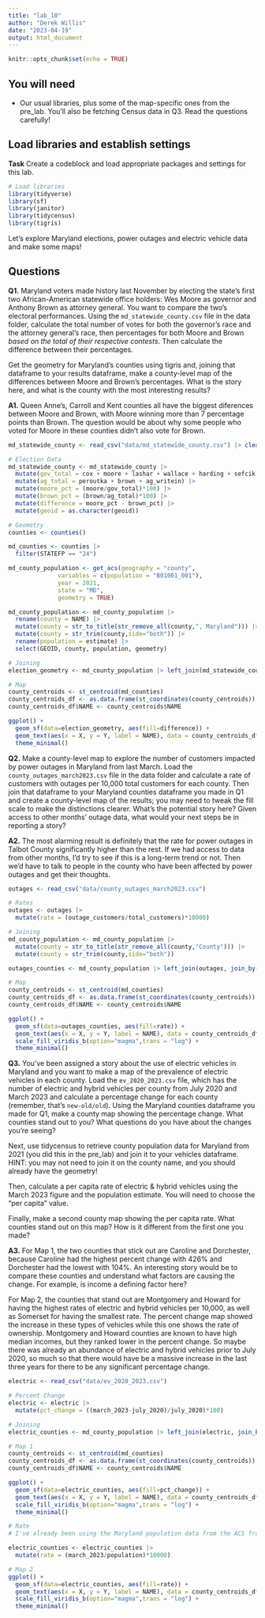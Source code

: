 ```yaml
---
title: "lab_10"
author: "Derek Willis"
date: "2023-04-19"
output: html_document
---
```


```r
knitr::opts_chunk$set(echo = TRUE)
```

## You will need

-   Our usual libraries, plus some of the map-specific ones from the pre_lab. You'll also be fetching Census data in Q3. Read the questions carefully!

## Load libraries and establish settings

**Task** Create a codeblock and load appropriate packages and settings for this lab.

```r
# Load libraries
library(tidyverse)
library(sf)
library(janitor)
library(tidycensus)
library(tigris)
```

Let's explore Maryland elections, power outages and electric vehicle data and make some maps!

## Questions

**Q1.** Maryland voters made history last November by electing the state's first two African-American statewide office holders: Wes Moore as governor and Anthony Brown as attorney general. You want to compare the two's electoral performances. Using the `md_statewide_county.csv` file in the data folder, calculate the total number of votes for both the governor's race and the attorney general's race, then percentages for both Moore and Brown *based on the total of their respective contests*. Then calculate the difference between their percentages.

Get the geometry for Maryland's counties using tigris and, joining that dataframe to your results dataframe, make a county-level map of the differences between Moore and Brown's percentages. What is the story here, and what is the county with the most interesting results?

**A1.** Queen Anne's, Carroll and Kent counties all have the biggest diferences between Moore and Brown, with Moore winning more than 7 percentage points than Brown. The question would be about why some people who voted for Moore in these counties didn't also vote for Brown.

```r
md_statewide_county <- read_csv("data/md_statewide_county.csv") |> clean_names()

# Election Data
md_statewide_county <- md_statewide_county |> 
  mutate(gov_total = cox + moore + lashar + wallace + harding + sefcik + gov_writein) |> 
  mutate(ag_total = peroutka + brown + ag_writein) |> 
  mutate(moore_pct = (moore/gov_total)*100) |> 
  mutate(brown_pct = (brown/ag_total)*100) |> 
  mutate(difference = moore_pct - brown_pct) |> 
  mutate(geoid = as.character(geoid))

# Geometry
counties <- counties()

md_counties <- counties |>
  filter(STATEFP == "24")

md_county_population <- get_acs(geography = "county",
              variables = c(population = "B01001_001"),
              year = 2021,
              state = "MD",
              geometry = TRUE)

md_county_population <- md_county_population |>
  rename(county = NAME) |>
  mutate(county = str_to_title(str_remove_all(county,", Maryland"))) |>
  mutate(county = str_trim(county,side="both")) |>
  rename(population = estimate) |>
  select(GEOID, county, population, geometry)

# Joining
election_geometry <- md_county_population |> left_join(md_statewide_county, join_by(GEOID == geoid))

# Map
county_centroids <- st_centroid(md_counties)
county_centroids_df <- as.data.frame(st_coordinates(county_centroids))
county_centroids_df$NAME <- county_centroids$NAME

ggplot() +
  geom_sf(data=election_geometry, aes(fill=difference)) +
  geom_text(aes(x = X, y = Y, label = NAME), data = county_centroids_df, size = 3, check_overlap = TRUE) +
  theme_minimal()
```

**Q2.** Make a county-level map to explore the number of customers impacted by power outages in Maryland from last March. Load the `county_outages_march2023.csv` file in the data folder and calculate a rate of customers with outages per 10,000 total customers for each county. Then join that dataframe to your Maryland counties dataframe you made in Q1 and create a county-level map of the results; you may need to tweak the fill scale to make the distinctions clearer. What's the potential story here? Given access to other months' outage data, what would your next steps be in reporting a story?

**A2.** The most alarming result is definitely that the rate for power outages in Talbot County significantly higher than the rest. If we had access to data from other months, I'd try to see if this is a long-term trend or not. Then we'd have to talk to people in the county who have been affected by power outages and get their thoughts. 

```r
outages <- read_csv("data/county_outages_march2023.csv")

# Rates
outages <- outages |> 
  mutate(rate = (outage_customers/total_customers)*10000)

# Joining
md_county_population <- md_county_population |>
  mutate(county = str_to_title(str_remove_all(county,"County"))) |>
  mutate(county = str_trim(county,side="both"))

outages_counties <- md_county_population |> left_join(outages, join_by(county))

# Map
county_centroids <- st_centroid(md_counties)
county_centroids_df <- as.data.frame(st_coordinates(county_centroids))
county_centroids_df$NAME <- county_centroids$NAME

ggplot() +
  geom_sf(data=outages_counties, aes(fill=rate)) +
  geom_text(aes(x = X, y = Y, label = NAME), data = county_centroids_df, size = 3, check_overlap = TRUE) +
  scale_fill_viridis_b(option="magma",trans = "log") +
  theme_minimal()
```

**Q3.** You've been assigned a story about the use of electric vehicles in Maryland and you want to make a map of the prevalence of electric vehicles in each county. Load the `ev_2020_2023.csv` file, which has the number of electric and hybrid vehicles per county from July 2020 and March 2023 and calculate a percentage change for each county (remember, that's `new-old/old`). Using the Maryland counties dataframe you made for Q1, make a county map showing the percentage change. What counties stand out to you? What questions do you have about the changes you're seeing?

Next, use tidycensus to retrieve county population data for Maryland from 2021 (you did this in the pre_lab) and join it to your vehicles dataframe. HINT: you may not need to join it on the county name, and you should already have the geometry!

Then, calculate a per capita rate of electric & hybrid vehicles using the March 2023 figure and the population estimate. You will need to choose the "per capita" value.

Finally, make a second county map showing the per capita rate. What counties stand out on this map? How is it different from the first one you made?

**A3.** For Map 1, the two counties that stick out are Caroline and Dorchester, because Caroline had the highest percent change with 426% and Dorchester had the lowest with 104%. An interesting story would be to compare these counties and understand what factors are causing the change. For example, is income a defining factor here?

For Map 2, the counties that stand out are Montgomery and Howard for having the highest rates of electric and hybrid vehicles per 10,000, as well as Somerset for having the smallest rate. The percent change map showed the increase in these types of vehicles while this one shows the rate of ownership. Montgomery and Howard counties are known to have high median incomes, but they ranked lower in the percent change. So maybe there was already an abundance of electric and hybrid vehicles prior to July 2020, so much so that there would have be a massive increase in the last three years for there to be any significant percentage change.

```r
electric <- read_csv("data/ev_2020_2023.csv")

# Percent Change
electric <- electric |> 
  mutate(pct_change = ((march_2023-july_2020)/july_2020)*100)

# Joining
electric_counties <- md_county_population |> left_join(electric, join_by(county))

# Map 1
county_centroids <- st_centroid(md_counties)
county_centroids_df <- as.data.frame(st_coordinates(county_centroids))
county_centroids_df$NAME <- county_centroids$NAME

ggplot() +
  geom_sf(data=electric_counties, aes(fill=pct_change)) +
  geom_text(aes(x = X, y = Y, label = NAME), data = county_centroids_df, size = 3, check_overlap = TRUE) +
  scale_fill_viridis_b(option="magma",trans = "log") +
  theme_minimal()

# Rate
# I've already been using the Maryland population data from the ACS from the beginning, because I found that it had more accurate geometry for the counties than the counties() function in tigris. So I don't need to join it again since I already joined it above in "electric_counties."

electric_counties <- electric_counties |> 
  mutate(rate = (march_2023/population)*10000)

# Map 2
ggplot() +
  geom_sf(data=electric_counties, aes(fill=rate)) +
  geom_text(aes(x = X, y = Y, label = NAME), data = county_centroids_df, size = 3, check_overlap = TRUE) +
  scale_fill_viridis_b(option="magma",trans = "log") +
  theme_minimal()
```
